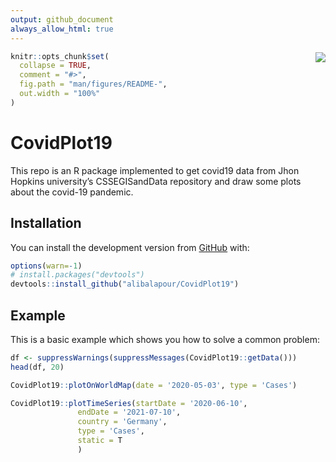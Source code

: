 ```yaml
---
output: github_document
always_allow_html: true
---
```


<!-- README.md is generated from README.Rmd. Please edit that file -->

<img src="man/figures/logo.png" align="right" />

```r
knitr::opts_chunk$set(
  collapse = TRUE,
  comment = "#>",
  fig.path = "man/figures/README-",
  out.width = "100%"
)
```

# CovidPlot19

<!-- badges: start -->
<!-- badges: end -->

This repo is an R package implemented to get covid19 data from Jhon Hopkins university’s CSSEGISandData repository and draw some plots about the covid-19 pandemic.

## Installation

You can install the development version from [GitHub](https://github.com/alibalapour/CovidPlot19) with:


``` r
options(warn=-1)
# install.packages("devtools")
devtools::install_github("alibalapour/CovidPlot19")
```

## Example

This is a basic example which shows you how to solve a common problem:

```r
df <- suppressWarnings(suppressMessages(CovidPlot19::getData()))
head(df, 20)
```


```r
CovidPlot19::plotOnWorldMap(date = '2020-05-03', type = 'Cases')
```



```r
CovidPlot19::plotTimeSeries(startDate = '2020-06-10',
               endDate = '2021-07-10',
               country = 'Germany',
               type = 'Cases',
               static = T
               )
```
